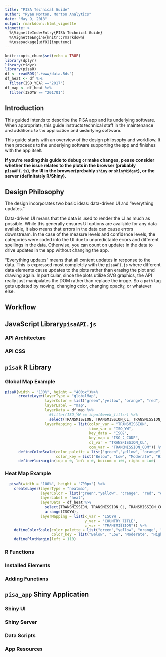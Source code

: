 ```yaml
---
title: "PISA Technical Guide"
author: "Ryan Morton, Morton Analytics"
date: "May 9, 2018"
output: rmarkdown::html_vignette
vignette: >
  %\VignetteIndexEntry{PISA Technical Guide}
  %\VignetteEngine{knitr::rmarkdown}
  %\usepackage[utf8]{inputenc}
---
```


```r
knitr::opts_chunk$set(echo = TRUE)
library(dplyr)
library(tidyr)
library(pisaR)
df <- readRDS("./www/data.Rds")
df_heat <- df %>% 
  filter(ISO_YEAR =="2017")
df_map <- df_heat %>%
  filter(ISOYW == "201701")
```

## Introduction

This guided intends to describe the PISA app and its underlying software. When appropriate, this guide instructs technical staff in the maintenance and additions to the application and underlying software.

This guide starts with an overview of the design philosophy and workflow. It then proceeds to the underlying software supporting the app and finishes with the app itself.

**If you're reading this guide to debug or make changes, please consider whether the issue relates to the plots in the browser (probably `pisaAPI.js`), the UI in the browser(probably `shiny` or `shinyWidget`), or the server (definitately R/Shiny).**

## Design Philosophy

The design incorporates two basic ideas: data-driven UI and "everything updates."

Data-driven UI means that the data is used to render the UI as much as possible.  While this generally ensures UI options are available for any data available, it also means that errors in the data can cause errors downstream.  In the case of the measure levels and confidence levels, the categories were coded into the UI due to unpredictable errors and different spellings in the data.  Otherwise, you can count on updates in the data to drive updates in the app without changing the app.

"Everything updates" means that all content updates in response to the data. This is expressed most completely with the `pisaAPI.js` where different data elements cause updates to the plots rather than erasing the plot and drawing again.  In particular, since the plots utilize SVG graphics, the API really just manipulates the DOM rather than replace the image. So a `path` tag gets updated by moving, changing color, changing opacity, or whatever else.

## Workflow

## JavaScript Library`pisaAPI.js`

### API Architecture

### API CSS

## `pisaR` R Library

### Global Map Example

```r
pisaR(width = "100%", height = "400px")%>%
      createLayer(layerType = "globalMap",
                  layerColor = list("green","yellow", "orange", "red", "darkred"),
                  layerLabel = "map",
                  layerData = df_map %>%
                    #filter(ISO_YW == input$week_filter) %>%
                    select(TRANSMISSION, TRANSMISSION_CL, TRANSMISSION_COM,ISO2, ISO_YW),
                  layerMapping = list(color_var = "TRANSMISSION",
                                      time_var = "ISO_YW",
                                      key_data = "ISO2",
                                      key_map = "ISO_2_CODE",
                                      cl_var = "TRANSMISSION_CL",
                                      com_var = "TRANSMISSION_COM")) %>%
      defineColorScale(color_palette = list("green","yellow", "orange", "red", "purple", "lightgray", "gray"),
                       color_key = list("Below", "Low", "Moderate", "High", "Extra-ordinary", "Not available", "Not applicable")) %>%
      definePlotMargin(top = 0, left = 0, bottom = 100, right = 100)
```

### Heat Map Example

```r
  pisaR(width = "100%", height = "700px") %>%
    createLayer(layerType = "heatmap",
                layerColor = list("green","yellow", "orange", "red", "darkred"),
                layerLabel = "heat",
                layerData = df_heat %>%
                  select(TRANSMISSION, TRANSMISSION_CL, TRANSMISSION_COM,COUNTRY_TITLE, ISOYW) %>%
                  arrange(ISOYW),
                layerMapping = list(x_var = 'ISOYW',
                                    y_var = 'COUNTRY_TITLE',
                                    z_var = "TRANSMISSION")) %>%
    defineColorScale(color_palette = list("green","yellow", "orange", "red", "purple", "lightgray", "gray"),
                     color_key = list("Below", "Low", "Moderate", "High", "Extra-ordinary", "Not reported", "Not Available")) %>%
    definePlotMargin(left = 110)
```

### R Functions

### Installed Elements

### Adding Functions

## `pisa_app` Shiny Application

### Shiny UI

### Shiny Server

### Data Scripts

### App Resources

